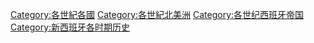 [[Category:各世紀各國|Category:各世紀各國]]
[[Category:各世紀北美洲|Category:各世紀北美洲]]
[[Category:各世纪西班牙帝国|Category:各世纪西班牙帝国]]
[[Category:新西班牙各时期历史|Category:新西班牙各时期历史]]